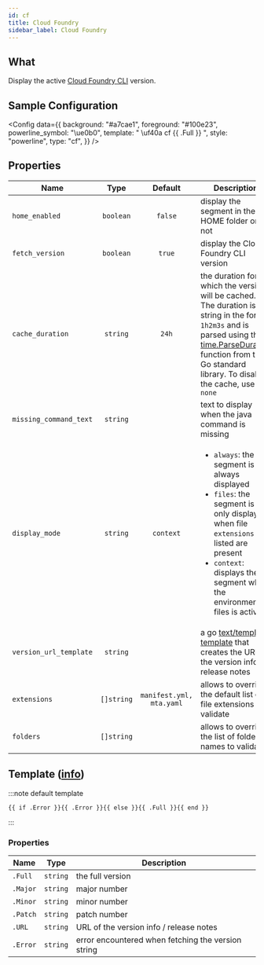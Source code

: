 ```yaml
---
id: cf
title: Cloud Foundry
sidebar_label: Cloud Foundry
---
```


## What

Display the active [Cloud Foundry CLI][cloud-foundry] version.

## Sample Configuration


<Config
  data={{
    background: "#a7cae1",
    foreground: "#100e23",
    powerline_symbol: "\ue0b0",
    template: " \uf40a cf {{ .Full }} ",
    style: "powerline",
    type: "cf",
  }}
/>

## Properties

| Name                   |    Type    |         Default          | Description                                                                                                                                                                                                                          |
| ---------------------- | :--------: | :----------------------: | ------------------------------------------------------------------------------------------------------------------------------------------------------------------------------------------------------------------------------------ |
| `home_enabled`         | `boolean`  |         `false`          | display the segment in the HOME folder or not                                                                                                                                                                                        |
| `fetch_version`        | `boolean`  |          `true`          | display the Cloud Foundry CLI version                                                                                                                                                                                                |
| `cache_duration`       |  `string`  |          `24h`           | the duration for which the version will be cached. The duration is a string in the format `1h2m3s` and is parsed using the [time.ParseDuration] function from the Go standard library. To disable the cache, use `none`              |
| `missing_command_text` |  `string`  |                          | text to display when the java command is missing                                                                                                                                                                                     |
| `display_mode`         |  `string`  |        `context`         | <ul><li>`always`: the segment is always displayed</li><li>`files`: the segment is only displayed when file `extensions` listed are present</li><li>`context`: displays the segment when the environment or files is active</li></ul> |
| `version_url_template` |  `string`  |                          | a go [text/template][go-text-template] [template][templates] that creates the URL of the version info / release notes                                                                                                                |
| `extensions`           | `[]string` | `manifest.yml, mta.yaml` | allows to override the default list of file extensions to validate                                                                                                                                                                   |
| `folders`              | `[]string` |                          | allows to override the list of folder names to validate                                                                                                                                                                              |

## Template ([info][templates])

:::note default template

```template
{{ if .Error }}{{ .Error }}{{ else }}{{ .Full }}{{ end }}
```

:::

### Properties

| Name     | Type     | Description                                        |
| -------- | -------- | -------------------------------------------------- |
| `.Full`  | `string` | the full version                                   |
| `.Major` | `string` | major number                                       |
| `.Minor` | `string` | minor number                                       |
| `.Patch` | `string` | patch number                                       |
| `.URL`   | `string` | URL of the version info / release notes            |
| `.Error` | `string` | error encountered when fetching the version string |

[go-text-template]: https://golang.org/pkg/text/template/
[templates]: /docs/configuration/templates
[cloud-foundry]: https://github.com/cloudfoundry/cli
[time.ParseDuration]: https://golang.org/pkg/time/#ParseDuration
